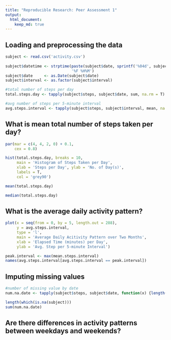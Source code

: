 ```yaml
---
title: "Reproducible Research: Peer Assessment 1"
output: 
  html_document:
    keep_md: true
---
```



## Loading and preprocessing the data
```r
subject <- read.csv('activity.csv')
    
subject$datetime <- strptime(paste(subject$date, sprintf('%04d', subject$interval)),
                             '%F %H%M')
subject$date     <- as.Date(subject$date)
subject$interval <- as.factor(subject$interval)

#total number of steps per day
total.steps.day <- tapply(subject$steps, subject$date, sum, na.rm = T)

#avg number of steps per 5-minute interval
avg.steps.interval <- tapply(subject$steps, subject$interval, mean, na.rm = T)
```


## What is mean total number of steps taken per day?
```r
par(mar = c(4, 4, 2, 0) + 0.1,
    cex = 0.8)

hist(total.steps.day, breaks = 10,
     main = 'Histogram of Steps Taken per Day',
     xlab = 'Steps per Day', ylab = 'No. of Day(s)',
     labels = T,
     col = 'grey90')

mean(total.steps.day)

median(total.steps.day)
```


## What is the average daily activity pattern?
```r
plot(x = seq(from = 0, by = 5, length.out = 288),
     y = avg.steps.interval,
     type = 'l',
     main = 'Average Daily Acitivity Pattern over Two Months',
     xlab = 'Elapsed Time (minutes) per Day',
     ylab = 'Avg. Step per 5-minute Interval')

peak.interval <- max(mean.steps.interval)
names(avg.steps.interval[avg.steps.interval == peak.interval])
```


## Imputing missing values
```r
#number of missing value by date
num.na.date <- tapply(subject$steps, subject$date, function(x) {length(which(is.na(x)))} )

length(which(is.na(subject)))
sum(num.na.date)

```


## Are there differences in activity patterns between weekdays and weekends?
```r
```